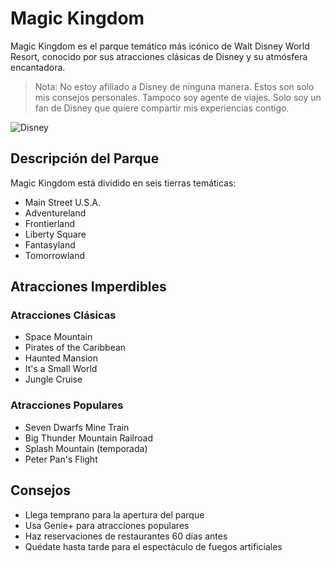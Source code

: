 # Magic Kingdom

Magic Kingdom es el parque temático más icónico de Walt Disney World Resort, conocido por sus atracciones clásicas de Disney y su atmósfera encantadora.

> Nota: No estoy afiliado a Disney de ninguna manera. Estos son solo mis consejos personales. Tampoco soy agente de viajes. Solo soy un fan de Disney que quiere compartir mis experiencias contigo.

![Disney](pathname:///img/disney/Disney.jpg)

## Descripción del Parque

Magic Kingdom está dividido en seis tierras temáticas:
- Main Street U.S.A.
- Adventureland
- Frontierland
- Liberty Square
- Fantasyland
- Tomorrowland

## Atracciones Imperdibles

### Atracciones Clásicas
- Space Mountain
- Pirates of the Caribbean
- Haunted Mansion
- It's a Small World
- Jungle Cruise

### Atracciones Populares
- Seven Dwarfs Mine Train
- Big Thunder Mountain Railroad
- Splash Mountain (temporada)
- Peter Pan's Flight

## Consejos

- Llega temprano para la apertura del parque
- Usa Genie+ para atracciones populares
- Haz reservaciones de restaurantes 60 días antes
- Quédate hasta tarde para el espectáculo de fuegos artificiales